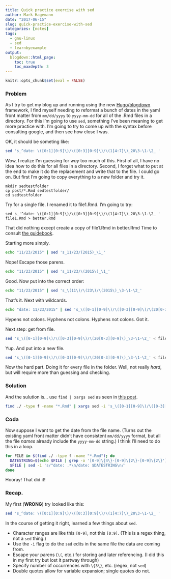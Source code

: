 ```yaml
---
title: Quick practice exercise with sed
author: Mark Hagemann
date: "2017-06-15"
slug: quick-practice-exercise-with-sed
categories: [notes]
tags:
  - gnu-linux
  - sed
  - learnbyexample
output: 
  blogdown::html_page:
    toc: true
    toc_maxdepth: 3
---
```


```r
knitr::opts_chunk$set(eval = FALSE)
```

### Problem

As I try to get my blog up and running using the new [Hugo](https://gohugo.io/)/[blogdown](https://github.com/rstudio/blogdown) framework, I find myself needing to reformat a bunch of dates in the yaml front matter from `mm/dd/yyyy` to `yyyy-mm-dd` for all of the .Rmd files in a directory. For this I'm going to use `sed`, something I've been meaning to get more practice with. I'm going to try to come up with the syntax before consulting google, and then see how close I was. 

OK, it should be someting like:

```bash
sed 's_^date: \([0:1][0:9]\)/\([0:3][0:9]\)/\(1[4:7]\)_20\3-\1-\2_ '
```

Wow, I realize I'm guessing for *way* too much of this. First of all, I have no idea how to do this for all files in a directory. Second, I forget what to put at the end to make it do the replacement and write that to the file. I could go on. But first I'm going to copy everything to a new folder and try it. 

```
mkdir sedtestfolder
cp post/*.Rmd sedtestfolder/
cd sedtestfolder
```

Try for a single file. I renamed it to file1.Rmd. I'm going to try:


```
sed s_'^date: \([0:1][0:9]\)/\([0:3][0:9]\)/\(1[4:7]\)_20\3-\1-\2_ ' file1.Rmd > better.Rmd
```

That did nothing except create a copy of file1.Rmd in better.Rmd Time to consult [the guidebook](http://www.grymoire.com/Unix/Sed.html). 

Starting more simply.

```bash
echo "11/23/2015" | sed 's_11/23/(2015)_\1_'
```

Nope! Escape those parens.

```bash
echo "11/23/2015" | sed 's_11/23/\(2015\)_\1_'
```

Good. Now put into the correct order:

```bash
echo "11/23/2015" | sed 's_\(11\)/\(23\)/\(2015\)_\3-\1-\2_'
```

That's it. Next with wildcards.

```bash
echo "date: 11/23/2015" | sed 's_\([0-1][0-9]\)/\([0-3][0-9]\)/\(20[0-3][0-9]\)_\3-\1-\2_'
```

Hypens not colons. Hyphens not colons. Hyphens not colons. Got it.

Next step: get from file.

```bash
sed 's_\([0-1][0-9]\)/\([0-3][0-9]\)/\(20[0-3][0-9]\)_\3-\1-\2_' < file1.Rmd
```

Yup. And put into a new file. 

```bash
sed 's_\([0-1][0-9]\)/\([0-3][0-9]\)/\(20[0-3][0-9]\)_\3-\1-\2_' < file1.Rmd > file2.Rmd
```

Now the hard part. Doing it for every file in the folder. Well, not really *hard*, but will require more than guessing and checking. 

### Solution

And the sulution is... use `find | xargs sed` as seen in [this post](https://stackoverflow.com/questions/905144/sed-beginner-changing-all-occurrences-in-a-folder).


```bash
find ./ -type f -name "*.Rmd" | xargs sed -i 's_\([0-1][0-9]\)/\([0-3][0-9]\)/\(20[0-3][0-9]\)_\3-\1-\2_'
```

### Coda

Now suppose I want to get the date from the file name. (Turns out the existing yaml front matter didn't have consistent `mm/dd/yyyy` format, but all the file *names* already include the `yyyy-mm-dd` string.) I think I'll need to do this in a loop. 

```bash
for FILE in $(find ./ -type f -name "*.Rmd"); do
  DATESTRING=$(echo $FILE | grep -o '[0-9]\{4\}-[0-9]\{2\}-[0-9]\{2\}')
  $FILE | sed -i 's/^date: .*\n/date: $DATESTRING\n/'
done
```

Hooray! That did it!

### Recap.

My first (**WRONG**) try looked like this:

```bash
sed 's_^date: \([0:1][0:9]\)/\([0:3][0:9]\)/\(1[4:7]\)_20\3-\1-\2_ '
```

In the course of getting it right, learned a few things about `sed`.

- Character ranges are like this `[0-9]`, not this `[0:9]`. (This is a regex thing, not a `sed` thing.)
- Use the `-i` flag to do the `sed` edits in the same file the data are coming from. 
- Escape your parens (`\(`, etc.) for storing and later referencing. (I did this in my first try but lost it partway through)
- Specify number of occurrences with `\{3\}`, etc. (regex, not `sed`)
- Double quotes allow for variable expansion; single quotes do not. 
